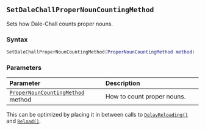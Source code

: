 ::: {.minipage data-latex="{\textwidth}"}
## `SetDaleChallProperNounCountingMethod`

Sets how Dale-Chall counts proper nouns.

### Syntax {-}

``` .lua
SetDaleChallProperNounCountingMethod(ProperNounCountingMethod method)
```

### Parameters {-}

**Parameter** | **Description**
| :-- | :-- |
| [`ProperNounCountingMethod`](#propernouncountingmethod) method | How to count proper nouns. |

:::: {.tipsection data-latex=""}
This can be optimized by placing it in between calls to [`DelayReloading()`](#standard-delayreloading) and [`Reload()`](#standard-reload).
::::
:::
